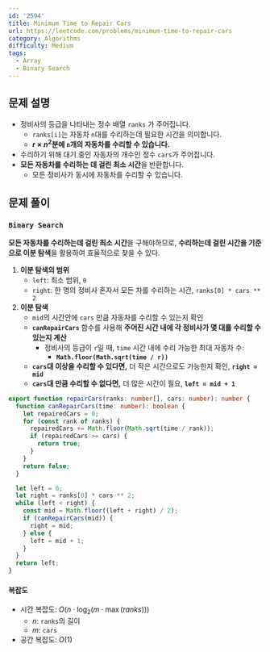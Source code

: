 ```yaml
---
id: '2594'
title: Minimum Time to Repair Cars
url: https://leetcode.com/problems/minimum-time-to-repair-cars
category: Algorithms
difficulty: Medium
tags:
  - Array
  - Binary Search
---
```


## 문제 설명

- 정비사의 등급을 나타내는 정수 배열 `ranks` 가 주어집니다.
  - `ranks[i]`는 자동차 `n`대를 수리하는데 필요한 시간을 의미합니다.
  - **$r \times n^2$분에 `n`개의 자동차를 수리할 수 있습니다.**
- 수리하기 위해 대기 중인 자동차의 개수인 정수 `cars`가 주어집니다.
- **모든 자동차를 수리하는 데 걸린 최소 시간**을 반환합니다.
  - 모든 정비사가 동시에 자동차를 수리할 수 있습니다.

## 문제 풀이

### `Binary Search`

**모든 자동차를 수리하는데 걸린 최소 시간**을 구해야하므로, **수리하는데 걸린 시간을 기준으로 이분 탐색**을 활용하여 효율적으로 찾을 수 있다.

1. **이분 탐색의 범위**
   - `left`: 최소 범위, `0`
   - `right`: 한 명의 정비사 혼자서 모든 차를 수리하는 시간, `ranks[0] * cars ** 2`
2. **이분 탐색**
   - `mid`의 시간안에 `cars` 만큼 자동차를 수리할 수 있는지 확인
   - **`canRepairCars`** 함수를 사용해 **주어진 시간 내에 각 정비사가 몇 대를 수리할 수 있는지 계산**
     - 정비사의 등급이 `r`일 때, `time` 시간 내에 수리 가능한 최대 자동차 수:
       - **`Math.floor(Math.sqrt(time / r))`**
   - **`cars`대 이상을 수리할 수 있다면,** 더 작은 시간으로도 가능한지 확인, **`right = mid`**
   - **`cars`대 만큼 수리할 수 없다면,** 더 많은 시간이 필요, **`left = mid + 1`**

```typescript showLineNumbers
export function repairCars(ranks: number[], cars: number): number {
  function canRepairCars(time: number): boolean {
    let repairedCars = 0;
    for (const rank of ranks) {
      repairedCars += Math.floor(Math.sqrt(time / rank));
      if (repairedCars >= cars) {
        return true;
      }
    }
    return false;
  }

  let left = 0;
  let right = ranks[0] * cars ** 2;
  while (left < right) {
    const mid = Math.floor((left + right) / 2);
    if (canRepairCars(mid)) {
      right = mid;
    } else {
      left = mid + 1;
    }
  }
  return left;
}
```

#### 복잡도

- 시간 복잡도: $O(n \cdot \log_2(m \cdot \max(ranks)))$
  - $n$: `ranks`의 길이
  - $m$: `cars`
- 공간 복잡도: $O(1)$
